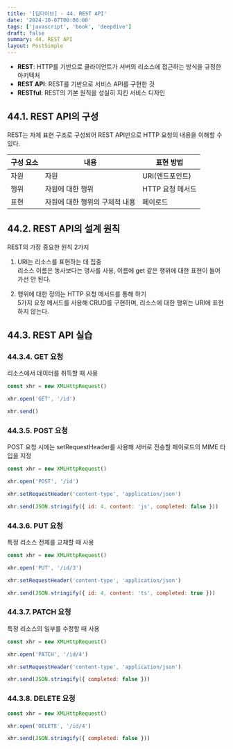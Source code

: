 ```yaml
---
title: '[딥다이브] - 44. REST API'
date: '2024-10-07T00:00:00'
tags: ['javascript', 'book', 'deepdive']
draft: false
summary: 44. REST API
layout: PostSimple
---
```


- **REST**: HTTP를 기반으로 클라이언트가 서버의 리소스에 접근하는 방식을 규정한 아키텍처
- **REST API**: REST를 기반으로 서비스 API를 구현한 것
- **RESTful**: REST의 기본 원칙을 성실히 지킨 서비스 디자인

## 44.1. REST API의 구성

REST는 자체 표현 구조로 구성되어 REST API만으로 HTTP 요청의 내용을 이해할 수 있다.

| 구성 요소 | 내용                           | 표현 방법        |
| --------- | ------------------------------ | ---------------- |
| 자원      | 자원                           | URI(엔드포인트)  |
| 행위      | 자원에 대한 행위               | HTTP 요청 메서드 |
| 표현      | 자원에 대한 행위의 구체적 내용 | 페이로드         |

## 44.2. REST API의 설계 원칙

REST의 가장 중요한 원칙 2가지

1. URI는 리소스를 표현하는 데 집중  
   리소스 이름은 동사보다는 명사를 사용, 이름에 get 같은 행위에 대한 표현이 들어가선 안 된다.

2. 행위에 대한 정의는 HTTP 요청 메서드를 통해 하기  
   5가지 요청 메서드를 사용해 CRUD를 구현하며, 리소스에 대한 행위는 URI에 표현하지 않는다.

## 44.3. REST API 실습

### 44.3.4. GET 요청

리소스에서 데이터를 취득할 때 사용

```js
const xhr = new XMLHttpRequest()

xhr.open('GET', '/id')

xhr.send()
```

### 44.3.5. POST 요청

POST 요청 시에는 setRequestHeader를 사용해 서버로 전송할 페이로드의 MIME 타입을 지정

```js
const xhr = new XMLHttpRequest()

xhr.open('POST', '/id')

xhr.setRequestHeader('content-type', 'application/json')

xhr.send(JSON.stringify({ id: 4, content: 'js', completed: false }))
```

### 44.3.6. PUT 요청

특정 리소스 전체를 교체할 때 사용

```js
const xhr = new XMLHttpRequest()

xhr.open('PUT', '/id/3')

xhr.setRequestHeader('content-type', 'application/json')

xhr.send(JSON.stringify({ id: 4, content: 'ts', completed: true }))
```

### 44.3.7. PATCH 요청

특정 리소스의 일부를 수정할 때 사용

```js
const xhr = new XMLHttpRequest()

xhr.open('PATCH', '/id/4')

xhr.setRequestHeader('content-type', 'application/json')

xhr.send(JSON.stringify({ completed: false }))
```

### 44.3.8. DELETE 요청

```js
const xhr = new XMLHttpRequest()

xhr.open('DELETE', '/id/4')

xhr.send(JSON.stringify({ completed: false }))
```
